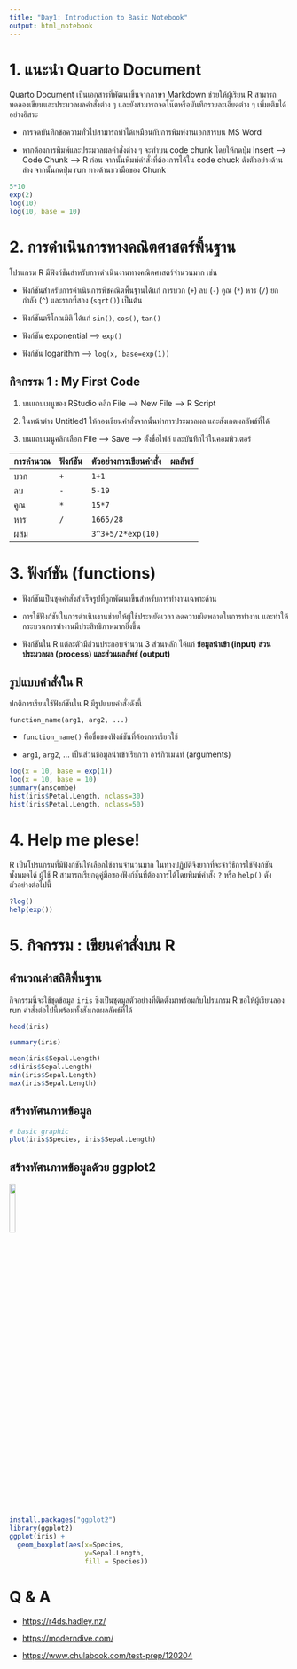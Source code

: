 ```yaml
---
title: "Day1: Introduction to Basic Notebook"
output: html_notebook
---
```


# 1. แนะนำ Quarto Document

Quarto Document เป็นเอกสารที่พัฒนาขึ้นจากภาษา Markdown ช่วยให้ผู้เรียน R สามารถทดลองเขียนและประมวลผลคำสั่งต่าง ๆ และยังสามารถจดโน๊ตหรือบันทึกรายละเอียดต่าง ๆ เพิ่มเติมได้อย่างอิสระ

-   การจดบันทึกข้อความทั่วไปสามารถทำได้เหมือนกับการพิมพ์งานเอกสารบน MS Word

-   หากต้องการพิมพ์และประมวลผลคำสั่งต่าง ๆ จะทำบน code chunk โดยให้กดปุ่ม Insert --\> Code Chunk --\> R ก่อน จากนั้นพิมพ์คำสั่งที่ต้องการได้ใน code chuck ดังตัวอย่างด้านล่าง จากนั้นกดปุ่ม run ทางด้านขวามือของ Chunk


```r
5*10
exp(2)
log(10)
log(10, base = 10)
```

# 2. การดำเนินการทางคณิตศาสตร์พื้นฐาน

โปรแกรม R มีฟังก์ชันสำหรับการดำเนินงานทางคณิตศาสตร์จำนวนมาก เช่น

-   ฟังก์ชันสำหรับการดำเนินการพีชคณิตพื้นฐานได้แก่ การบวก (`+`) ลบ (`-`) คูณ (`*`) หาร (`/`) ยกกำลัง (`^`) และรากที่สอง (`sqrt()`) เป็นต้น

-   ฟังก์ชันตรีโกณมิติ ได้แก่ `sin()`, `cos()`, `tan()`

-   ฟังก์ชัน exponential ---\> `exp()`

-   ฟังก์ชัน logarithm ---\> `log(x, base=exp(1))`

## กิจกรรม 1 : My First Code

1.  บนแถบเมนูของ RStudio คลิก File --\> New File --\> R Script

2.  ในหน้าต่าง Untitled1 ให้ลองเขียนคำสั่งจากนั้นทำการประมวลผล และสังเกตผลลัพธ์ที่ได้

3.  บนแถบเมนูคลิกเลือก File --\> Save ---\> ตั้งชื่อไฟล์ และบันทึกไว้ในคอมพิวเตอร์

| การคำนวณ | ฟังก์ชัน | ตัวอย่างการเขียนคำสั่ง | ผลลัพธ์ |
|----------|-------|-------------------|-------|
| บวก      | `+`   | `1+1`             |       |
| ลบ       | `-`   | `5-19`            |       |
| คูณ       | `*`   | `15*7`            |       |
| หาร      | `/`   | `1665/28`         |       |
| ผสม      |       | `3^3+5/2*exp(10)` |       |

# 3. ฟังก์ชัน (functions)

-   ฟังก์ชันเป็นชุดคำสั่งสำเร็จรูปที่ถูกพัฒนาขึ้นสำหรับการทำงานเฉพาะด้าน

-   การใช้ฟังก์ชันในการดำเนินงานช่วยให้ผู้ใช้ประหยัดเวลา ลดความผิดพลาดในการทำงาน และทำให้กระบวนการทำงานมีประสิทธิภาพมากยิ่งขึ้น

-   ฟังก์ชันใน R แต่ละตัวมีส่วนประกอบจำนวน 3 ส่วนหลัก ได้แก่ **ข้อมูลนำเข้า (input) ส่วนประมวลผล (process) และส่วนผลลัพธ์ (output)**

## รูปแบบคำสั่งใน R

ปกติการเรียนใช้ฟังก์ชันใน R มีรูปแบบคำสั่งดังนี้

```         
function_name(arg1, arg2, ...)
```

-   `function_name()` คือชื่อของฟังก์ชันที่ต้องการเรียกใช้

-   `arg1`, `arg2`, ... เป็นส่วนข้อมูลนำเข้าเรียกว่า อาร์กิวเมนท์ (arguments)

\vspace{0.1in}

```r
log(x = 10, base = exp(1))
log(x = 10, base = 10)
summary(anscombe)
hist(iris$Petal.Length, nclass=30)
hist(iris$Petal.Length, nclass=50)
```

# 4. Help me plese!

R เป็นโปรแกรมที่มีฟังก์ชันให้เลือกใช้งานจำนวนมาก ในทางปฏิบัติจึงยากที่จะจำวิธีการใช้ฟังก์ชันทั้งหมดได้ ผู้ใช้ R สามารถเรียกดูคู่มือของฟังก์ชันที่ต้องการได้โดยพิมพ์คำสั่ง `?` หรือ `help()` ดังตัวอย่างต่อไปนี้

```r
?log()
help(exp())
```

# 5. กิจกรรม : เขียนคำสั่งบน R

## คำนวณค่าสถิติพื้นฐาน

กิจกรรมนี้จะใช้ชุดข้อมูล `iris` ซึ่งเป็นชุดมูลตัวอย่างที่ติดตั้งมาพร้อมกับโปรแกรม R ขอให้ผู้เรียนลอง run คำสั่งต่อไปนี้พร้อมทั้งสังเกตผลลัพธ์ที่ได้

```r
head(iris)
```

```r
summary(iris)
```

```r
mean(iris$Sepal.Length)
sd(iris$Sepal.Length)
min(iris$Sepal.Length)
max(iris$Sepal.Length)
```

## สร้างทัศนภาพข้อมูล

```r
# basic graphic
plot(iris$Species, iris$Sepal.Length)
```

## สร้างทัศนภาพข้อมูลด้วย ggplot2

![](images/image-1933893818.png){width="15%"}

```r
install.packages("ggplot2")
library(ggplot2)
ggplot(iris) +
  geom_boxplot(aes(x=Species, 
                   y=Sepal.Length, 
                   fill = Species))
```

# Q & A

-   <https://r4ds.hadley.nz/>

-   <https://moderndive.com/>

-   <https://www.chulabook.com/test-prep/120204>
